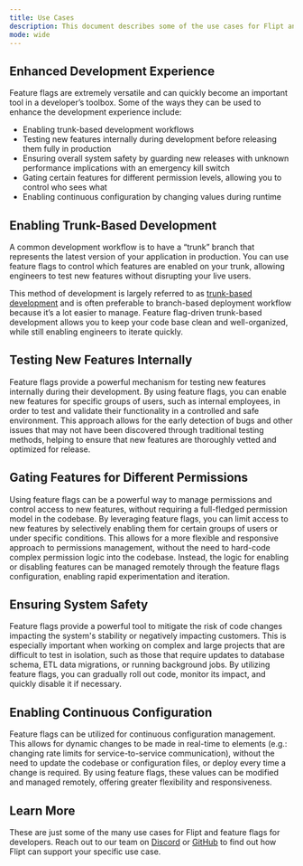 ```yaml
---
title: Use Cases
description: This document describes some of the use cases for Flipt and feature flags in general.
mode: wide
---
```


## Enhanced Development Experience

Feature flags are extremely versatile and can quickly become an important tool in a developer’s toolbox. Some of the ways they can be used to enhance the development experience include:

- Enabling trunk-based development workflows
- Testing new features internally during development before releasing them fully in production
- Ensuring overall system safety by guarding new releases with unknown performance implications with an emergency kill switch
- Gating certain features for different permission levels, allowing you to control who sees what
- Enabling continuous configuration by changing values during runtime

## Enabling Trunk-Based Development

A common development workflow is to have a “trunk” branch that represents the latest version of your application in production. You can use feature flags to control which features are enabled on your trunk, allowing engineers to test new features without disrupting your live users.

This method of development is largely referred to as [trunk-based development](https://trunkbaseddevelopment.com/) and is often preferable to branch-based deployment workflow because it’s a lot easier to manage. Feature flag-driven trunk-based development allows you to keep your code base clean and well-organized, while still enabling engineers to iterate quickly.

## Testing New Features Internally

Feature flags provide a powerful mechanism for testing new features internally during their development. By using feature flags, you can enable new features for specific groups of users, such as internal employees, in order to test and validate their functionality in a controlled and safe environment. This approach allows for the early detection of bugs and other issues that may not have been discovered through traditional testing methods, helping to ensure that new features are thoroughly vetted and optimized for release.

## Gating Features for Different Permissions

Using feature flags can be a powerful way to manage permissions and control access to new features, without requiring a full-fledged permission model in the codebase. By leveraging feature flags, you can limit access to new features by selectively enabling them for certain groups of users or under specific conditions. This allows for a more flexible and responsive approach to permissions management, without the need to hard-code complex permission logic into the codebase. Instead, the logic for enabling or disabling features can be managed remotely through the feature flags configuration, enabling rapid experimentation and iteration.

## Ensuring System Safety

Feature flags provide a powerful tool to mitigate the risk of code changes impacting the system's stability or negatively impacting customers. This is especially important when working on complex and large projects that are difficult to test in isolation, such as those that require updates to database schema, ETL data migrations, or running background jobs. By utilizing feature flags, you can gradually roll out code, monitor its impact, and quickly disable it if necessary.

## Enabling Continuous Configuration

Feature flags can be utilized for continuous configuration management. This allows for dynamic changes to be made in real-time to elements (e.g.: changing rate limits for service-to-service communication), without the need to update the codebase or configuration files, or deploy every time a change is required. By using feature flags, these values can be modified and managed remotely, offering greater flexibility and responsiveness.

## Learn More

These are just some of the many use cases for Flipt and feature flags for developers. Reach out to our team on [Discord](/discord) or [GitHub](https://github.com/flipt-io/flipt) to find out how Flipt can support your specific use case.
